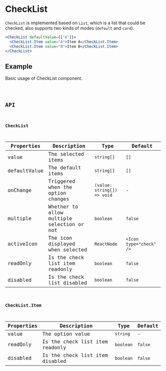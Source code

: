 # CheckList

`CheckList` is implemented based on `List`, which is a list that could be checked, also supports two kinds of modes (`default` and `card`).

```jsx pure
<CheckList defaultValue={["A"]}>
  <CheckList.Item value="A">Item A</CheckList.Item>
  <CheckList.Item value="B">Item B</CheckList.Item>
</CheckList>
```

## Example

Basic usage of CheckList component.

<code src="./demo/Example.tsx" />

## API

### CheckList

| Properties   | Description                                | Type                        | Default                 |
| ------------ | ------------------------------------------ | --------------------------- | ----------------------- |
| value        | The selected items                         | `string[]`                  | `[]`                    |
| defaultValue | The default items                          | `string[]`                  | `[]`                    |
| onChange     | Triggered when the option changes          | `(value: string[]) => void` | -                       |
| multiple     | Whether to allow multiple selection or not | `boolean`                   | `false`                 |
| activeIcon   | The icon displayed when selected           | `ReactNode`                 | `<Icon type="check" />` |
| readOnly     | Is the check list item readonly            | `boolean`                   | `false`                 |
| disabled     | Is the check list disabled                 | `boolean`                   | `false`                 |

### CheckList.Item

| Properties | Description                     | Type      | Default |
| ---------- | ------------------------------- | --------- | ------- |
| value      | The option value                | `string`  | -       |
| readOnly   | Is the check list item readonly | `boolean` | `false` |
| disabled   | Is the check list item disabled | `boolean` | `false` |
